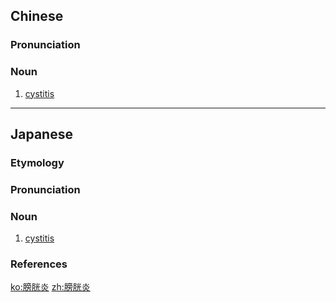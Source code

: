 ==Chinese==
{{zh-forms|type=21}}
{{wikipedia|lang=zh}}

===Pronunciation===
{{zh-pron
|m=pángguāngyán
|c=pong4 gwong1 jim4
|cat=n
}}

===Noun===
{{zh-noun}}

# {{lb|zh|pathology}} [[cystitis]]

----

==Japanese==
{{wikipedia|lang=ja}}
{{ja-kanjitab|ぼう|こう|えん|yomi=o}}

===Etymology===
{{suffix|lang=ja|sort=ほうこうえん'|膀胱|tr1=bōkō|t1=urinary bladder|炎|tr2=en|t2=inflammation}}

===Pronunciation===
{{ja-pron|yomi=o|ぼうこうえん|acc=3|acc_ref=DJR}}

===Noun===
{{ja-noun|ぼうこうえん|hhira=ばうくわうえん}}

# {{lb|ja|pathology|sort=ほうこうえん'}} [[cystitis]]

===References===
<references/>

[[ko:膀胱炎]]
[[zh:膀胱炎]]